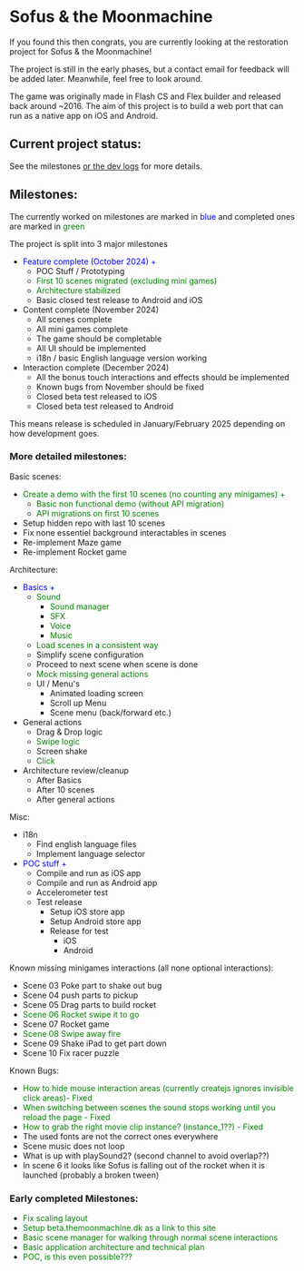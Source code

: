 
<Meta title="Readme"  />

# Sofus & the Moonmachine

If you found this then congrats, you are currently looking at the restoration project for Sofus & the Moonmachine!

The project is still in the early phases, but a contact email for feedback will be added later.
Meanwhile, feel free to look around.

The game was originally made in Flash CS and Flex builder and released back around ~2016.
The aim of this project is to build a web port that can run as a native app on iOS and Android.

## Current project status:

See the milestones [or the dev logs](/docs/readme-logs--docs) for more details.

## Milestones:
The currently worked on milestones are marked in <span style="color:blue">blue</span> and completed ones are marked in <span style="color:green">green</span>

The project is split into 3 major milestones
 - <span style="color:blue">Feature complete (October 2024) + </span>
	- POC Stuff / Prototyping
	- <span style="color:green">First 10 scenes migrated (excluding mini games)</span>
	- <span style="color: green">Architecture stabilized</span>
	- Basic closed test release to Android and iOS
 - Content complete (November 2024)
	- All scenes complete
	- All mini games complete
	- The game should be completable
	- All UI should be implemented
	- i18n / basic English language version working
 - Interaction complete (December 2024)
	- All the bonus touch interactions and effects should be implemented
	- Known bugs from November should be fixed
	- Closed beta test released to iOS
	- Closed beta test released to Android

This means release is scheduled in January/February 2025 depending on how development goes.

### More detailed milestones:
Basic scenes:
 - <span style="color:green">Create a demo with the first 10 scenes (no counting any minigames) +</span>
	- <span style="color: green">Basic non functional demo (without API migration)</span>
	- <span style="color: green">API migrations on first 10 scenes</span>
 - Setup hidden repo with last 10 scenes
 - Fix none essentiel background interactables in scenes
 - Re-implement Maze game
 - Re-implement Rocket game

Architecture:
 - <span style="color:blue">Basics +</span>
	- <span style="color: green">Sound</span>
		- <span style="color: green">Sound manager</span>
		- <span style="color: green">SFX</span>
		- <span style="color: green">Voice</span>
		- <span style="color: green">Music</span>
	- <span style="color: green"> Load scenes in a consistent way</span>
	- Simplify scene configuration
	- Proceed to next scene when scene is done
	- <span style="color:green">Mock missing general actions</span>
	- UI / Menu's
		- Animated loading screen
		- Scroll up Menu
		- Scene menu (back/forward etc.)
 - General actions
	- Drag & Drop logic
	- <span style="color:green">Swipe logic</span>
	- Screen shake
	- <span style="color:green">Click</span>
 - Architecture review/cleanup
	- After Basics
	- After 10 scenes
	- After general actions

Misc:
 - i18n
	- Find english language files
	- Implement language selector
 - <span style="color:blue">POC stuff + </span>
	- Compile and run as iOS app
	- Compile and run as Android app
	- Accelerometer test
	- Test release
		- Setup iOS store app
		- Setup Android store app
		- Release for test
			- iOS
			- Android

Known missing minigames interactions (all none optional interactions):
 - Scene 03 Poke part to shake out bug
 - Scene 04 push parts to pickup
 - Scene 05 Drag parts to build rocket
 - <span style="color:green">Scene 06 Rocket swipe it to go</span>
 - Scene 07 Rocket game
 - <span style="color:green">Scene 08 Swipe away fire</span>
 - Scene 09 Shake iPad to get part down
 - Scene 10 Fix racer puzzle

Known Bugs:
 - <span style="color:green">How to hide mouse interaction areas (currently createjs ignores invisible click areas)- Fixed</span>
 - <span style="color: green">When switching between scenes the sound stops working until you reload the page - Fixed</span>
 - <span style="color:green">How to grab the right movie clip instance? (instance_1??) - Fixed</span>
 - The used fonts are not the correct ones everywhere
 - Scene music does not loop
 - What is up with playSound2? (second channel to avoid overlap??)
 - In scene 6 it looks like Sofus is falling out of the rocket when it is launched (probably a broken tween)

### Early completed Milestones:

 - <span style="color:green">Fix scaling layout</span>
 - <span style="color:green">Setup beta.themoonmachine.dk as a link to this site</span>
 - <span style="color:green">Basic scene manager for walking through normal scene interactions</span>
 - <span style="color:green">Basic application architecture and technical plan</span>
 - <span style="color:green">POC, is this even possible???</span>
